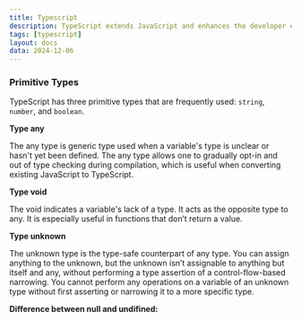 ```yaml
---
title: Typescript
description: TypeScript extends JavaScript and enhances the developer experience.
tags: [typescript]
layout: docs
data: 2024-12-06
---
```


### Primitive Types

TypeScript has three primitive types that are frequently used: `string`, `number`, and `boolean`.

**Type any**

The any type is generic type used when a variable's type is unclear or hasn't yet been defined.
The any type allows one to gradually opt-in and out of type checking during compilation, which is useful when converting existing JavaScript to TypeScript.

**Type void**

The void indicates a variable's lack of a type. It acts as the opposite type to any. It is especially useful in functions that don’t return a value.

**Type unknown**

The unknown type is the type-safe counterpart of any type. You can assign anything to the unknown, but the unknown isn’t assignable to anything but itself and any, without performing a type assertion of a control-flow-based narrowing. You cannot perform any operations on a variable of an unknown type without first asserting or narrowing it to a more specific type.

**Difference between null and undifined:**
